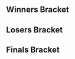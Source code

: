 {{DISPLAYTITLE:Smash The Halls! Singles Bracket}}{{SetGame|melee}}{{tabs static
|name1=Overview
|link1=Smash The Halls!
|name2=Singles Bracket
|link2=Smash The Halls!/Singles Bracket
|This=2
}}
<!-- Generated with http://tournament-nub.rhcloud.com/toliquipedia name=sthpro -->

==Winners Bracket==
{{64DEWBracketA
|r1m1p1=Silent Wolf |r1m1p1flag=us |r1m1p1score=W |r1m1win=1
|r1m1p2=Bye |r1m1p2flag= |r1m1p2score=-

|r1m2p1=Bor |r1m2p1flag=ca |r1m2p1score=2 |r1m2win=1
|r1m2p2=Syd |r1m2p2flag=ca |r1m2p2score=0

|r1m3p1=WebWipe |r1m3p1flag=ca |r1m3p1score=W |r1m3win=1
|r1m3p2=Bye |r1m3p2flag= |r1m3p2score=-

|r1m4p1=Polo |r1m4p1flag=ca |r1m4p1score=2 |r1m4win=1
|r1m4p2=Metroxe |r1m4p2flag=ca |r1m4p2score=0

|r1m5p1=Edge |r1m5p1flag=ca |r1m5p1score=W |r1m5win=1
|r1m5p2=Bye |r1m5p2flag= |r1m5p2score=-

|r1m6p1=SAATANAPERKELE! |r1m6p1flag=ca |r1m6p1score=2 |r1m6win=1
|r1m6p2=Blue |r1m6p2flag= |r1m6p2score=0

|r1m7p1=Espi |r1m7p1flag=ca |r1m7p1score=W |r1m7win=1
|r1m7p2=Bye |r1m7p2flag= |r1m7p2score=-

|r1m8p1=Shon |r1m8p1flag=ca |r1m8p1score=0 |r1m8win=2
|r1m8p2=ThePlague |r1m8p2flag=ca |r1m8p2score=2

|r1m9p1=Yakal |r1m9p1flag=ca |r1m9p1score=W |r1m9win=1
|r1m9p2=Bye |r1m9p2flag= |r1m9p2score=-

|r1m10p1=Cocobird |r1m10p1flag=ca |r1m10p1score=0 |r1m10win=2
|r1m10p2=Arm&Hammer |r1m10p2flag=ca |r1m10p2score=2

|r1m11p1=BwMat |r1m11p1flag=ca |r1m11p1score=W |r1m11win=1
|r1m11p2=Bye |r1m11p2flag= |r1m11p2score=-

|r1m12p1=RK |r1m12p1flag=ca |r1m12p1score=2 |r1m12win=1
|r1m12p2=BeeWesley |r1m12p2flag=ca |r1m12p2score=0

|r1m13p1=Sion |r1m13p1flag=ca |r1m13p1score=W |r1m13win=1
|r1m13p2=Bye |r1m13p2flag= |r1m13p2score=-

|r1m14p1=TPS |r1m14p1flag=ca |r1m14p1score=2 |r1m14win=1
|r1m14p2=JerryJurr |r1m14p2flag=ca |r1m14p2score=1

|r1m15p1=Boa_Kwon |r1m15p1flag= |r1m15p1score=W |r1m15win=1
|r1m15p2=Bye |r1m15p2flag= |r1m15p2score=-

|r1m16p1=BiscuitTricks |r1m16p1flag=ca |r1m16p1score=0 |r1m16win=2
|r1m16p2=Pasta |r1m16p2flag=ca |r1m16p2score=2

|r1m17p1=Bladewise |r1m17p1flag=us |r1m17p1score=W |r1m17win=1
|r1m17p2=Bye |r1m17p2flag= |r1m17p2score=-

|r1m18p1=Golf |r1m18p1flag=ca |r1m18p1score=2 |r1m18win=1
|r1m18p2=Cube |r1m18p2flag=ca |r1m18p2score=0

|r1m19p1=Zilo |r1m19p1flag=ca |r1m19p1score=W |r1m19win=1
|r1m19p2=Bye |r1m19p2flag= |r1m19p2score=-

|r1m20p1=Skid |r1m20p1flag= |r1m20p1score=2 |r1m20win=1
|r1m20p2=DKarnage |r1m20p2flag= |r1m20p2score=1

|r1m21p1=Diakonos |r1m21p1flag=ca |r1m21p1score=W |r1m21win=1
|r1m21p2=Bye |r1m21p2flag= |r1m21p2score=-

|r1m22p1=The_Nik |r1m22p1flag=ca |r1m22p1score=2 |r1m22win=1
|r1m22p2=Naztoise |r1m22p2flag= |r1m22p2score=0

|r1m23p1=NoobKing |r1m23p1flag=ca |r1m23p1score=W |r1m23win=1
|r1m23p2=Bye |r1m23p2flag= |r1m23p2score=-

|r1m24p1=WhitePowerRanger |r1m24p1flag=ca |r1m24p1score=2 |r1m24win=1
|r1m24p2=Rolo |r1m24p2flag= |r1m24p2score=0

|r1m25p1=Blunted_Object10 |r1m25p1flag=ca |r1m25p1score=W |r1m25win=1
|r1m25p2=Bye |r1m25p2flag= |r1m25p2score=-

|r1m26p1=Bam |r1m26p1flag=ca |r1m26p1score=0 |r1m26win=2
|r1m26p2=Shmugs |r1m26p2flag=ca |r1m26p2score=2

|r1m27p1=TheIntern |r1m27p1flag=ca |r1m27p1score=W |r1m27win=1
|r1m27p2=Bye |r1m27p2flag= |r1m27p2score=-

|r1m28p1=Wrackle |r1m28p1flag=ca |r1m28p1score=2 |r1m28win=1
|r1m28p2=Y-Rex |r1m28p2flag=ca |r1m28p2score=1

|r1m29p1=Shunsuke |r1m29p1flag=jp |r1m29p1score=W |r1m29win=1
|r1m29p2=Bye |r1m29p2flag= |r1m29p2score=-

|r1m30p1=StarKiller |r1m30p1flag=ca |r1m30p1score={{win}} |r1m30win=1
|r1m30p2=Zyuun |r1m30p2flag= |r1m30p2score=

|r1m31p1=MojoMonkey |r1m31p1flag=ca |r1m31p1score=W |r1m31win=1
|r1m31p2=Bye |r1m31p2flag= |r1m31p2score=-

|r1m32p1=Haru |r1m32p1flag=ca |r1m32p1score=2 |r1m32win=1
|r1m32p2=Wagabooga |r1m32p2flag=ca |r1m32p2score=0

|r2m1p1=Silent Wolf |r2m1p1flag=us |r2m1p1score=2 |r2m1win=1
|r2m1p2=Bor |r2m1p2flag=ca |r2m1p2score=0

|r2m2p1=WebWipe |r2m2p1flag=ca |r2m2p1score=0 |r2m2win=2
|r2m2p2=Polo |r2m2p2flag=ca |r2m2p2score=2

|r2m3p1=Edge |r2m3p1flag=ca |r2m3p1score=2 |r2m3win=1
|r2m3p2=SAATANAPERKELE! |r2m3p2flag=ca |r2m3p2score=1

|r2m4p1=Espi |r2m4p1flag=ca |r2m4p1score=2 |r2m4win=1
|r2m4p2=ThePlague |r2m4p2flag=ca |r2m4p2score=0

|r2m5p1=Yakal |r2m5p1flag=ca |r2m5p1score=2 |r2m5win=1
|r2m5p2=Arm&Hammer |r2m5p2flag=ca |r2m5p2score=0

|r2m6p1=BwMat |r2m6p1flag=ca |r2m6p1score=0 |r2m6win=2
|r2m6p2=RK |r2m6p2flag=ca |r2m6p2score=2

|r2m7p1=Sion |r2m7p1flag=ca |r2m7p1score=2 |r2m7win=1
|r2m7p2=TPS |r2m7p2flag=ca |r2m7p2score=0

|r2m8p1=Boa_Kwon |r2m8p1flag= |r2m8p1score=2 |r2m8win=1
|r2m8p2=Pasta |r2m8p2flag=ca |r2m8p2score=1

|r2m9p1=Bladewise |r2m9p1flag=us |r2m9p1score=2 |r2m9win=1
|r2m9p2=Golf |r2m9p2flag=ca |r2m9p2score=0

|r2m10p1=Zilo |r2m10p1flag=ca |r2m10p1score=2 |r2m10win=1
|r2m10p2=Skid |r2m10p2flag= |r2m10p2score=0

|r2m11p1=Diakonos |r2m11p1flag=ca |r2m11p1score=2 |r2m11win=1
|r2m11p2=The_Nik |r2m11p2flag=ca |r2m11p2score=0

|r2m12p1=NoobKing |r2m12p1flag=ca |r2m12p1score=2 |r2m12win=1
|r2m12p2=WhitePowerRanger |r2m12p2flag=ca |r2m12p2score=0

|r2m13p1=Blunted_Object10 |r2m13p1flag=ca |r2m13p1score=2 |r2m13win=1
|r2m13p2=Shmugs |r2m13p2flag=ca |r2m13p2score=0

|r2m14p1=TheIntern |r2m14p1flag=ca |r2m14p1score=2 |r2m14win=1
|r2m14p2=Wrackle |r2m14p2flag=ca |r2m14p2score=0

|r2m15p1=Shunsuke |r2m15p1flag=jp |r2m15p1score=2 |r2m15win=1
|r2m15p2=StarKiller |r2m15p2flag=ca |r2m15p2score=0

|r2m16p1=MojoMonkey |r2m16p1flag=ca |r2m16p1score=2 |r2m16win=1
|r2m16p2=Haru |r2m16p2flag=ca |r2m16p2score=1

|r3m1p1=Silent Wolf |r3m1p1flag=us |r3m1p1score=2 |r3m1win=1
|r3m1p2=Polo |r3m1p2flag=ca |r3m1p2score=0

|r3m2p1=Edge |r3m2p1flag=ca |r3m2p1score=2 |r3m2win=1
|r3m2p2=Espi |r3m2p2flag=ca |r3m2p2score=0

|r3m3p1=Yakal |r3m3p1flag=ca |r3m3p1score=2 |r3m3win=1
|r3m3p2=RK |r3m3p2flag=ca |r3m3p2score=0

|r3m4p1=Sion |r3m4p1flag=ca |r3m4p1score=2 |r3m4win=1
|r3m4p2=Boa_Kwon |r3m4p2flag= |r3m4p2score=0

|r3m5p1=Bladewise |r3m5p1flag=us |r3m5p1score=2 |r3m5win=1
|r3m5p2=Zilo |r3m5p2flag=ca |r3m5p2score=0

|r3m6p1=Diakonos |r3m6p1flag=ca |r3m6p1score=1 |r3m6win=2
|r3m6p2=NoobKing |r3m6p2flag=ca |r3m6p2score=2

|r3m7p1=Blunted_Object10 |r3m7p1flag=ca |r3m7p1score=2 |r3m7win=1
|r3m7p2=TheIntern |r3m7p2flag=ca |r3m7p2score=0

|r3m8p1=Shunsuke |r3m8p1flag=jp |r3m8p1score=2 |r3m8win=1
|r3m8p2=MojoMonkey |r3m8p2flag=ca |r3m8p2score=0

|r4m1p1=Silent Wolf |r4m1p1flag=us |r4m1p1score=2 |r4m1win=1
|r4m1p2=Edge |r4m1p2flag=ca |r4m1p2score=1

|r4m2p1=Yakal |r4m2p1flag=ca |r4m2p1score=0 |r4m2win=2
|r4m2p2=Sion |r4m2p2flag=ca |r4m2p2score=2

|r4m3p1=Bladewise |r4m3p1flag=us |r4m3p1score=2 |r4m3win=1
|r4m3p2=NoobKing |r4m3p2flag=ca |r4m3p2score=0

|r4m4p1=Blunted_Object10 |r4m4p1flag=ca |r4m4p1score=2 |r4m4win=1
|r4m4p2=Shunsuke |r4m4p2flag=jp |r4m4p2score=0

|r5m1p1=Silent Wolf |r5m1p1flag=us |r5m1p1score=3 |r5m1win=1
|r5m1p2=Sion |r5m1p2flag=ca |r5m1p2score=0

|r5m2p1=Bladewise |r5m2p1flag=us |r5m2p1score=3 |r5m2win=1
|r5m2p2=Blunted_Object10 |r5m2p2flag=ca |r5m2p2score=0
}}

==Losers Bracket==
{{64DELBracketSmwA
|tourneylink=Smash The Halls!
|tourneyname=Smash The Halls!
|l1placement=49-64
|l2placement=33-48
|l3placement=25-32
|l4placement=17-24
|l5placement=13-16
|l6placement=9-12
|l7placement=7-8
|l8placement=5-6

|l1m1p1=Bye |l1m1p1flag= |l1m1p1score=- |l1m1win=2
|l1m1p2=Syd |l1m1p2flag=ca |l1m1p2score=W

|l1m2p1=Bye |l1m2p1flag= |l1m2p1score=- |l1m2win=2
|l1m2p2=Metroxe |l1m2p2flag=ca |l1m2p2score=W

|l1m3p1=Bye |l1m3p1flag= |l1m3p1score=- |l1m3win=2
|l1m3p2=Blue |l1m3p2flag= |l1m3p2score=W

|l1m4p1=Bye |l1m4p1flag= |l1m4p1score=- |l1m4win=2
|l1m4p2=Shon |l1m4p2flag=ca |l1m4p2score=W

|l1m5p1=Bye |l1m5p1flag= |l1m5p1score=- |l1m5win=2
|l1m5p2=Cocobird |l1m5p2flag=ca |l1m5p2score=W

|l1m6p1=Bye |l1m6p1flag= |l1m6p1score=- |l1m6win=2
|l1m6p2=BeeWesley |l1m6p2flag=ca |l1m6p2score=W

|l1m7p1=Bye |l1m7p1flag= |l1m7p1score=- |l1m7win=2
|l1m7p2=JerryJurr |l1m7p2flag=ca |l1m7p2score=W

|l1m8p1=Bye |l1m8p1flag= |l1m8p1score=- |l1m8win=2
|l1m8p2=BiscuitTricks |l1m8p2flag=ca |l1m8p2score=W

|l1m9p1=Bye |l1m9p1flag= |l1m9p1score=- |l1m9win=2
|l1m9p2=Cube |l1m9p2flag=ca |l1m9p2score=W

|l1m10p1=Bye |l1m10p1flag= |l1m10p1score=- |l1m10win=2
|l1m10p2=DKarnage |l1m10p2flag= |l1m10p2score=W

|l1m11p1=Bye |l1m11p1flag= |l1m11p1score=- |l1m11win=2
|l1m11p2=Naztoise |l1m11p2flag= |l1m11p2score=W

|l1m12p1=Bye |l1m12p1flag= |l1m12p1score=- |l1m12win=2
|l1m12p2=Rolo |l1m12p2flag= |l1m12p2score=W

|l1m13p1=Bye |l1m13p1flag= |l1m13p1score=- |l1m13win=2
|l1m13p2=Bam |l1m13p2flag=ca |l1m13p2score=W

|l1m14p1=Bye |l1m14p1flag= |l1m14p1score=- |l1m14win=2
|l1m14p2=Y-Rex |l1m14p2flag=ca |l1m14p2score=W

|l1m15p1=Bye |l1m15p1flag= |l1m15p1score=- |l1m15win=2
|l1m15p2=Zyuun |l1m15p2flag= |l1m15p2score=W

|l1m16p1=Bye |l1m16p1flag= |l1m16p1score=- |l1m16win=2
|l1m16p2=Wagabooga |l1m16p2flag=ca |l1m16p2score=W

|l2m1p1=Haru |l2m1p1flag=ca |l2m1p1score=1 |l2m1win=2
|l2m1p2=Syd |l2m1p2flag=ca |l2m1p2score=2

|l2m2p1=StarKiller |l2m2p1flag=ca |l2m2p1score=2 |l2m2win=1
|l2m2p2=Metroxe |l2m2p2flag=ca |l2m2p2score=0

|l2m3p1=Wrackle |l2m3p1flag=ca |l2m3p1score=2 |l2m3win=1
|l2m3p2=Blue |l2m3p2flag= |l2m3p2score=0

|l2m4p1=Shmugs |l2m4p1flag=ca |l2m4p1score=2 |l2m4win=1
|l2m4p2=Shon |l2m4p2flag=ca |l2m4p2score=0

|l2m5p1=WhitePowerRanger |l2m5p1flag=ca |l2m5p1score=2 |l2m5win=1
|l2m5p2=Cocobird |l2m5p2flag=ca |l2m5p2score=0

|l2m6p1=The_Nik |l2m6p1flag=ca |l2m6p1score=2 |l2m6win=1
|l2m6p2=BeeWesley |l2m6p2flag=ca |l2m6p2score=0

|l2m7p1=Skid |l2m7p1flag= |l2m7p1score=0 |l2m7win=2
|l2m7p2=JerryJurr |l2m7p2flag=ca |l2m7p2score=2

|l2m8p1=Golf |l2m8p1flag=ca |l2m8p1score=0 |l2m8win=2
|l2m8p2=BiscuitTricks |l2m8p2flag=ca |l2m8p2score=2

|l2m9p1=Pasta |l2m9p1flag=ca |l2m9p1score=1 |l2m9win=2
|l2m9p2=Cube |l2m9p2flag=ca |l2m9p2score=2

|l2m10p1=TPS |l2m10p1flag=ca |l2m10p1score=2 |l2m10win=1
|l2m10p2=DKarnage |l2m10p2flag= |l2m10p2score=0

|l2m11p1=BwMat |l2m11p1flag=ca |l2m11p1score=2 |l2m11win=1
|l2m11p2=Naztoise |l2m11p2flag= |l2m11p2score=0

|l2m12p1=Arm&Hammer |l2m12p1flag=ca |l2m12p1score=2 |l2m12win=1
|l2m12p2=Rolo |l2m12p2flag= |l2m12p2score=0

|l2m13p1=ThePlague |l2m13p1flag=ca |l2m13p1score=2 |l2m13win=1
|l2m13p2=Bam |l2m13p2flag=ca |l2m13p2score=0

|l2m14p1=SAATANAPERKELE! |l2m14p1flag=ca |l2m14p1score=2 |l2m14win=1
|l2m14p2=Y-Rex |l2m14p2flag=ca |l2m14p2score=0

|l2m15p1=WebWipe |l2m15p1flag=ca |l2m15p1score=2 |l2m15win=1
|l2m15p2=Zyuun |l2m15p2flag= |l2m15p2score=0

|l2m16p1=Bor |l2m16p1flag=ca |l2m16p1score=2 |l2m16win=1
|l2m16p2=Wagabooga |l2m16p2flag=ca |l2m16p2score=0

|l3m1p1=Syd |l3m1p1flag=ca |l3m1p1score=1 |l3m1win=2
|l3m1p2=StarKiller |l3m1p2flag=ca |l3m1p2score=2

|l3m2p1=Wrackle |l3m2p1flag=ca |l3m2p1score=2 |l3m2win=1
|l3m2p2=Shmugs |l3m2p2flag=ca |l3m2p2score=0

|l3m3p1=WhitePowerRanger |l3m3p1flag=ca |l3m3p1score=2 |l3m3win=1
|l3m3p2=The_Nik |l3m3p2flag=ca |l3m3p2score=0

|l3m4p1=JerryJurr |l3m4p1flag=ca |l3m4p1score=0 |l3m4win=2
|l3m4p2=BiscuitTricks |l3m4p2flag=ca |l3m4p2score=2

|l3m5p1=Cube |l3m5p1flag=ca |l3m5p1score=2 |l3m5win=1
|l3m5p2=TPS |l3m5p2flag=ca |l3m5p2score=0

|l3m6p1=BwMat |l3m6p1flag=ca |l3m6p1score=2 |l3m6win=1
|l3m6p2=Arm&Hammer |l3m6p2flag=ca |l3m6p2score=0

|l3m7p1=ThePlague |l3m7p1flag=ca |l3m7p1score=0 |l3m7win=2
|l3m7p2=SAATANAPERKELE! |l3m7p2flag=ca |l3m7p2score=2

|l3m8p1=WebWipe |l3m8p1flag=ca |l3m8p1score=1 |l3m8win=2
|l3m8p2=Bor |l3m8p2flag=ca |l3m8p2score=2

|l4m1p1=Boa_Kwon |l4m1p1flag= |l4m1p1score=2 |l4m1win=1
|l4m1p2=StarKiller |l4m1p2flag=ca |l4m1p2score=0

|l4m2p1=RK |l4m2p1flag=ca |l4m2p1score=2 |l4m2win=1
|l4m2p2=Wrackle |l4m2p2flag=ca |l4m2p2score=0

|l4m3p1=Espi |l4m3p1flag=ca |l4m3p1score=2 |l4m3win=1
|l4m3p2=WhitePowerRanger |l4m3p2flag=ca |l4m3p2score=0

|l4m4p1=Polo |l4m4p1flag=ca |l4m4p1score=2 |l4m4win=1
|l4m4p2=BiscuitTricks |l4m4p2flag=ca |l4m4p2score=1

|l4m5p1=MojoMonkey |l4m5p1flag=ca |l4m5p1score=2 |l4m5win=1
|l4m5p2=Cube |l4m5p2flag=ca |l4m5p2score=0

|l4m6p1=TheIntern |l4m6p1flag=ca |l4m6p1score=2 |l4m6win=1
|l4m6p2=BwMat |l4m6p2flag=ca |l4m6p2score=1

|l4m7p1=Diakonos |l4m7p1flag=ca |l4m7p1score=2 |l4m7win=1
|l4m7p2=SAATANAPERKELE! |l4m7p2flag=ca |l4m7p2score=1

|l4m8p1=Zilo |l4m8p1flag=ca |l4m8p1score=2 |l4m8win=1
|l4m8p2=Bor |l4m8p2flag=ca |l4m8p2score=0

|l5m1p1=Boa_Kwon |l5m1p1flag= |l5m1p1score=1 |l5m1win=2
|l5m1p2=RK |l5m1p2flag=ca |l5m1p2score=2

|l5m2p1=Espi |l5m2p1flag=ca |l5m2p1score=2 |l5m2win=1
|l5m2p2=Polo |l5m2p2flag=ca |l5m2p2score=1

|l5m3p1=MojoMonkey |l5m3p1flag=ca |l5m3p1score=1 |l5m3win=2
|l5m3p2=TheIntern |l5m3p2flag=ca |l5m3p2score=2

|l5m4p1=Diakonos |l5m4p1flag=ca |l5m4p1score=2 |l5m4win=1
|l5m4p2=Zilo |l5m4p2flag=ca |l5m4p2score=0

|l6m1p1=NoobKing |l6m1p1flag=ca |l6m1p1score=0 |l6m1win=2
|l6m1p2=RK |l6m1p2flag=ca |l6m1p2score=2

|l6m2p1=Shunsuke |l6m2p1flag=jp |l6m2p1score=2 |l6m2win=1
|l6m2p2=Espi |l6m2p2flag=ca |l6m2p2score=0

|l6m3p1=Edge |l6m3p1flag=ca |l6m3p1score=2 |l6m3win=1
|l6m3p2=TheIntern |l6m3p2flag=ca |l6m3p2score=0

|l6m4p1=Yakal |l6m4p1flag=ca |l6m4p1score=0 |l6m4win=2
|l6m4p2=Diakonos |l6m4p2flag=ca |l6m4p2score=2

|l7m1p1=RK |l7m1p1flag=ca |l7m1p1score=1 |l7m1win=2
|l7m1p2=Shunsuke |l7m1p2flag=jp |l7m1p2score=3

|l7m2p1=Edge |l7m2p1flag=ca |l7m2p1score=2 |l7m2win=1
|l7m2p2=Diakonos |l7m2p2flag=ca |l7m2p2score=1

|l8m1p1=Sion |l8m1p1flag=ca |l8m1p1score=3 |l8m1win=1
|l8m1p2=Shunsuke |l8m1p2flag=jp |l8m1p2score=0

|l8m2p1=Blunted_Object10 |l8m2p1flag=ca |l8m2p1score=3 |l8m2win=1
|l8m2p2=Edge |l8m2p2flag=ca |l8m2p2score=1
}}
<onlyinclude>
==Finals Bracket==
{{DEFinalSmwBracket
|tourneylink=Smash The Halls!
|tourneyname=Smash The Halls!
|l1placement=4
|r2placement=3
|r3loserplacement=2
|r3winnerplacement=1

<!-- FROM WINNERS -->
|r1m1p1=Silent Wolf |r1m1p1flag=us |r1m1p1score=3 |r1m1win=1
|r1m1p2=Bladewise |r1m1p2flag=us |r1m1p2score=0

<!-- FROM LOSERS -->
|l1m1p1=Sion |l1m1p1flag=ca |l1m1p1score=3 |l1m1win=1
|l1m1p2=Blunted_Object10 |l1m1p2flag=ca |l1m1p2score=1

<!-- LOSERS FINALS -->
|r2m1p1=Bladewise |r2m1p1flag=us |r2m1p1score=3 |r2m1win=1
|r2m1p2=Sion |r2m1p2flag=ca |r2m1p2score=0

<!-- GRAND FINALS -->
|r3m1p1=Silent Wolf |r3m1p1flag=us |r3m1p1score=3 |r3m1win=1
|r3m1p2=Bladewise |r3m1p2flag=us |r3m1p2score=0
}}
</onlyinclude>

